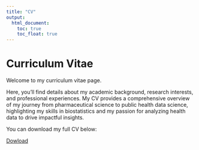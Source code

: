 ```yaml
---
title: "CV"
output: 
  html_document:
    toc: true
    toc_float: true
---
```


# Curriculum Vitae

Welcome to my curriculum vitae page. 

Here, you’ll find details about my academic background, research interests, and professional experiences. My CV provides a comprehensive overview of my journey from pharmaceutical science to public health data science, highlighting my skills in biostatistics and my passion for analyzing health data to drive impactful insights.

You can download my full CV below:

[Dowload](./CV_ZhangShiyu.pdf)

